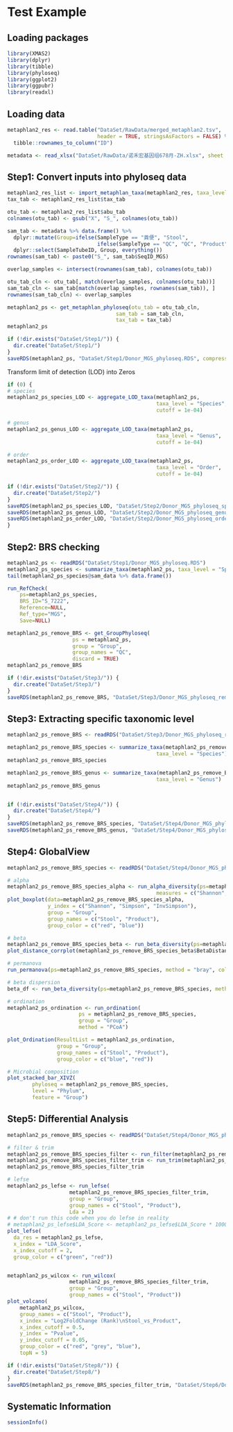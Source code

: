 # Test Example


## Loading packages
```r
library(XMAS2)
library(dplyr)
library(tibble)
library(phyloseq)
library(ggplot2)
library(ggpubr)
library(readxl)
```


## Loading data 
```r
metaphlan2_res <- read.table("DataSet/RawData/merged_metaphlan2.tsv",
                             header = TRUE, stringsAsFactors = FALSE) %>%
  tibble::rownames_to_column("ID")

metadata <- read_xlsx("DataSet/RawData/诺禾宏基因组678月-ZH.xlsx", sheet = 3)
```


## Step1: Convert inputs into phyloseq data
```r
metaphlan2_res_list <- import_metaphlan_taxa(metaphlan2_res, taxa_level = "Species")
tax_tab <- metaphlan2_res_list$tax_tab

otu_tab <- metaphlan2_res_list$abu_tab
colnames(otu_tab) <- gsub("X", "S_", colnames(otu_tab))

sam_tab <- metadata %>% data.frame() %>%
  dplyr::mutate(Group=ifelse(SampleType == "粪便", "Stool", 
                             ifelse(SampleType == "QC", "QC", "Product"))) %>%
  dplyr::select(SampleTubeID, Group, everything())
rownames(sam_tab) <- paste0("S_", sam_tab$SeqID_MGS)

overlap_samples <- intersect(rownames(sam_tab), colnames(otu_tab))

otu_tab_cln <- otu_tab[, match(overlap_samples, colnames(otu_tab))]
sam_tab_cln <- sam_tab[match(overlap_samples, rownames(sam_tab)), ]
rownames(sam_tab_cln) <- overlap_samples

metaphlan2_ps <- get_metaphlan_phyloseq(otu_tab = otu_tab_cln, 
                                   sam_tab = sam_tab_cln,
                                   tax_tab = tax_tab)
metaphlan2_ps

if (!dir.exists("DataSet/Step1/")) {
  dir.create("DataSet/Step1/")
}
saveRDS(metaphlan2_ps, "DataSet/Step1/Donor_MGS_phyloseq.RDS", compress = TRUE)
```


Transform limit of detection (LOD) into Zeros
```r
if (0) {
# species
metaphlan2_ps_species_LOD <- aggregate_LOD_taxa(metaphlan2_ps, 
                                                taxa_level = "Species", 
                                                cutoff = 1e-04)

# genus
metaphlan2_ps_genus_LOD <- aggregate_LOD_taxa(metaphlan2_ps, 
                                                taxa_level = "Genus", 
                                                cutoff = 1e-04)

# order
metaphlan2_ps_order_LOD <- aggregate_LOD_taxa(metaphlan2_ps, 
                                                taxa_level = "Order", 
                                                cutoff = 1e-04)

if (!dir.exists("DataSet/Step2/")) {
  dir.create("DataSet/Step2/")
}
saveRDS(metaphlan2_ps_species_LOD, "DataSet/Step2/Donor_MGS_phyloseq_species_LOD.RDS", compress = TRUE)
saveRDS(metaphlan2_ps_genus_LOD, "DataSet/Step2/Donor_MGS_phyloseq_genus_LOD.RDS", compress = TRUE)
saveRDS(metaphlan2_ps_order_LOD, "DataSet/Step2/Donor_MGS_phyloseq_order_LOD.RDS", compress = TRUE)  
}
```


## Step2: BRS checking
```r
metaphlan2_ps <- readRDS("DataSet/Step1/Donor_MGS_phyloseq.RDS")
metaphlan2_ps_species <- summarize_taxa(metaphlan2_ps, taxa_level = "Species")
tail(metaphlan2_ps_species@sam_data %>% data.frame())

run_RefCheck(
    ps=metaphlan2_ps_species,
    BRS_ID="S_7222",
    Reference=NULL,
    Ref_type="MGS",
    Save=NULL)

metaphlan2_ps_remove_BRS <- get_GroupPhyloseq(
                     ps = metaphlan2_ps,
                     group = "Group",
                     group_names = "QC",
                     discard = TRUE)
metaphlan2_ps_remove_BRS

if (!dir.exists("DataSet/Step3/")) {
  dir.create("DataSet/Step3/")
}
saveRDS(metaphlan2_ps_remove_BRS, "DataSet/Step3/Donor_MGS_phyloseq_remove_BRS.RDS", compress = TRUE)
```


## Step3: Extracting specific taxonomic level
```r
metaphlan2_ps_remove_BRS <- readRDS("DataSet/Step3/Donor_MGS_phyloseq_remove_BRS.RDS")

metaphlan2_ps_remove_BRS_species <- summarize_taxa(metaphlan2_ps_remove_BRS, 
                                                taxa_level = "Species")
metaphlan2_ps_remove_BRS_species

metaphlan2_ps_remove_BRS_genus <- summarize_taxa(metaphlan2_ps_remove_BRS, 
                                                taxa_level = "Genus")
metaphlan2_ps_remove_BRS_genus


if (!dir.exists("DataSet/Step4/")) {
  dir.create("DataSet/Step4/")
}
saveRDS(metaphlan2_ps_remove_BRS_species, "DataSet/Step4/Donor_MGS_phyloseq_remove_BRS_species.RDS", compress = TRUE)
saveRDS(metaphlan2_ps_remove_BRS_genus, "DataSet/Step4/Donor_MGS_phyloseq_remove_BRS_genus.RDS", compress = TRUE)
```


## Step4: GlobalView
```r
metaphlan2_ps_remove_BRS_species <- readRDS("DataSet/Step4/Donor_MGS_phyloseq_remove_BRS_species.RDS")

# alpha
metaphlan2_ps_remove_BRS_species_alpha <- run_alpha_diversity(ps=metaphlan2_ps_remove_BRS_species, 
                                                measures = c("Shannon", "Simpson", "InvSimpson"))
plot_boxplot(data=metaphlan2_ps_remove_BRS_species_alpha,
             y_index = c("Shannon", "Simpson", "InvSimpson"),
             group = "Group",
             group_names = c("Stool", "Product"),
             group_color = c("red", "blue"))

# beta
metaphlan2_ps_remove_BRS_species_beta <- run_beta_diversity(ps=metaphlan2_ps_remove_BRS_species, method = "bray")
plot_distance_corrplot(metaphlan2_ps_remove_BRS_species_beta$BetaDistance)

# permanova
run_permanova(ps=metaphlan2_ps_remove_BRS_species, method = "bray", columns = "Group")

# beta dispersion
beta_df <- run_beta_diversity(ps=metaphlan2_ps_remove_BRS_species, method = "bray", group = "Group")

# ordination
metaphlan2_ps_ordination <- run_ordination(
                       ps = metaphlan2_ps_remove_BRS_species,
                       group = "Group",
                       method = "PCoA")

plot_Ordination(ResultList = metaphlan2_ps_ordination, 
                group = "Group", 
                group_names = c("Stool", "Product"),
                group_color = c("blue", "red"))

# Microbial composition
plot_stacked_bar_XIVZ(
        phyloseq = metaphlan2_ps_remove_BRS_species,
        level = "Phylum",
        feature = "Group")
```

## Step5: Differential Analysis
```r
metaphlan2_ps_remove_BRS_species <- readRDS("DataSet/Step4/Donor_MGS_phyloseq_remove_BRS_species.RDS")

# filter & trim
metaphlan2_ps_remove_BRS_species_filter <- run_filter(metaphlan2_ps_remove_BRS_species, cutoff = 1e-4, unclass = TRUE)
metaphlan2_ps_remove_BRS_species_filter_trim <- run_trim(metaphlan2_ps_remove_BRS_species_filter, cutoff = 0.1, trim = "feature")
metaphlan2_ps_remove_BRS_species_filter_trim

# lefse
metaphlan2_ps_lefse <- run_lefse(
                    metaphlan2_ps_remove_BRS_species_filter_trim,
                    group = "Group",
                    group_names = c("Stool", "Product"),
                    Lda = 2)
# # don't run this code when you do lefse in reality
# metaphlan2_ps_lefse$LDA_Score <- metaphlan2_ps_lefse$LDA_Score * 1000
plot_lefse(
  da_res = metaphlan2_ps_lefse,
  x_index = "LDA_Score",
  x_index_cutoff = 2,
  group_color = c("green", "red"))


metaphlan2_ps_wilcox <- run_wilcox(
                    metaphlan2_ps_remove_BRS_species_filter_trim,
                    group = "Group",
                    group_names = c("Stool", "Product"))
plot_volcano(
    metaphlan2_ps_wilcox,
    group_names = c("Stool", "Product"),
    x_index = "Log2FoldChange (Rank)\nStool_vs_Product",
    x_index_cutoff = 0.5,
    y_index = "Pvalue",
    y_index_cutoff = 0.05,
    group_color = c("red", "grey", "blue"),
    topN = 5)

if (!dir.exists("DataSet/Step8/")) {
  dir.create("DataSet/Step8/")
}
saveRDS(metaphlan2_ps_remove_BRS_species_filter_trim, "DataSet/Step6/Donor_MGS_phyloseq_remove_BRS_species_filter_trim.RDS", compress = TRUE)
```


## Systematic Information
```r
sessionInfo()
```
